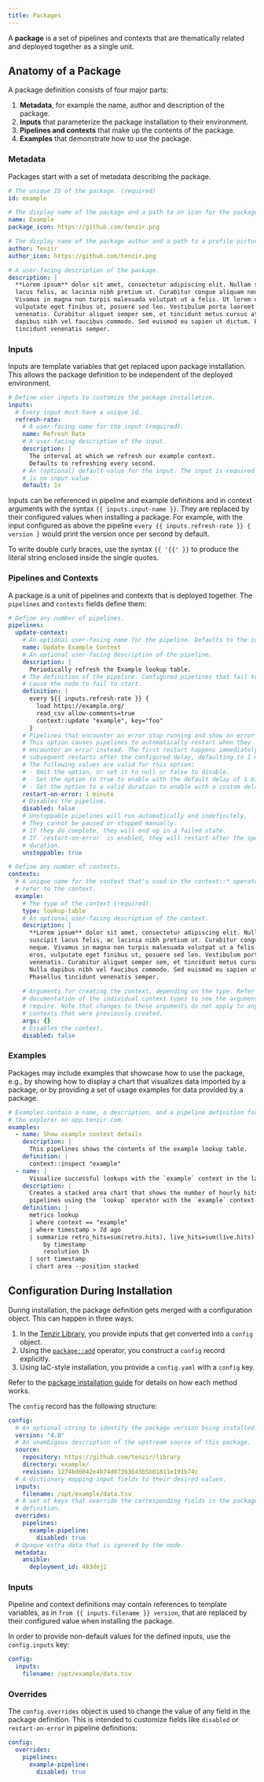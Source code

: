 ```yaml
---
title: Packages
---
```


A **package** is a set of pipelines and contexts that are thematically related
and deployed together as a single unit.

## Anatomy of a Package

A package definition consists of four major parts:

1. **Metadata**, for example the name, author and description of the
   package.
2. **Inputs** that parameterize the package installation to their environment.
3. **Pipelines and contexts** that make up the contents of the package.
4. **Examples** that demonstrate how to use the package.

### Metadata

Packages start with a set of metadata describing the package.

```yaml
# The unique ID of the package. (required)
id: example

# The display name of the package and a path to an icon for the package.
name: Example
package_icon: https://github.com/tenzir.png

# The display name of the package author and a path to a profile picture.
author: Tenzir
author_icon: https://github.com/tenzir.png

# A user-facing description of the package.
description: |
  **Lorem ipsum** dolor sit amet, consectetur adipiscing elit. Nullam suscipit
  lacus felis, ac lacinia nibh pretium ut. Curabitur congue aliquam neque.
  Vivamus in magna non turpis malesuada volutpat ut a felis. Ut lorem eros,
  vulputate eget finibus ut, posuere sed leo. Vestibulum porta laoreet
  venenatis. Curabitur aliquet semper sem, et tincidunt metus cursus at. Nulla
  dapibus nibh vel faucibus commodo. Sed euismod eu sapien ut dictum. Phasellus
  tincidunt venenatis semper.
```

### Inputs

Inputs are template variables that get replaced upon package installation. This
allows the package definition to be independent of the deployed environment.

```yaml
# Define user inputs to customize the package installation.
inputs:
  # Every input must have a unique id.
  refresh-rate:
    # A user-facing name for the input (required).
    name: Refresh Rate
    # A user-facing description of the input.
    description: |
      The interval at which we refresh our example context.
      Defaults to refreshing every second.
    # An (optional) default value for the input. The input is required if there
    # is no input value.
    default: 1s
```

Inputs can be referenced in pipeline and example definitions and in context
arguments with the syntax `{{ inputs.input-name }}`. They are replaced by their
configured values when installing a package. For example, with the input
configured as above the pipeline `every {{ inputs.refresh-rate }} { version }`
would print the version once per second by default.

To write double curly braces, use the syntax `{{ '{{' }}` to produce the
literal string enclosed inside the single quotes.

### Pipelines and Contexts

A package is a unit of pipelines and contexts that is deployed together. The
`pipelines` and `contexts` fields define them:

```yaml
# Define any number of pipelines.
pipelines:
  update-context:
    # An optional user-facing name for the pipeline. Defaults to the id.
    name: Update Example Context
    # An optional user-facing description of the pipeline.
    description: |
      Periodically refresh the Example lookup table.
    # The definition of the pipeline. Configured pipelines that fail to start
    # cause the node to fail to start.
    definition: |
      every ${{ inputs.refresh-rate }} {
        load https://example.org/
        read_csv allow-comments=true
        context::update "example", key="foo"
      }
    # Pipelines that encounter an error stop running and show an error state.
    # This option causes pipelines to automatically restart when they
    # encounter an error instead. The first restart happens immediately, and
    # subsequent restarts after the configured delay, defaulting to 1 minute.
    # The following values are valid for this option:
    # - Omit the option, or set it to null or false to disable.
    # - Set the option to true to enable with the default delay of 1 minute.
    # - Set the option to a valid duration to enable with a custom delay.
    restart-on-error: 1 minute
    # Disables the pipeline.
    disabled: false
    # Unstoppable pipelines will run automatically and indefinitely.
    # They cannot be paused or stopped manually.
    # If they do complete, they will end up in a failed state.
    # If `restart-on-error` is enabled, they will restart after the specified
    # duration.
    unstoppable: true

# Define any number of contexts.
contexts:
  # A unique name for the context that's used in the context::* operators to
  # refer to the context.
  example:
    # The type of the context (required).
    type: lookup-table
    # An optional user-facing description of the context.
    description: |
      **Lorem ipsum** dolor sit amet, consectetur adipiscing elit. Nullam
      suscipit lacus felis, ac lacinia nibh pretium ut. Curabitur congue aliquam
      neque. Vivamus in magna non turpis malesuada volutpat ut a felis. Ut lorem
      eros, vulputate eget finibus ut, posuere sed leo. Vestibulum porta laoreet
      venenatis. Curabitur aliquet semper sem, et tincidunt metus cursus at.
      Nulla dapibus nibh vel faucibus commodo. Sed euismod eu sapien ut dictum.
      Phasellus tincidunt venenatis semper.
      
    # Arguments for creating the context, depending on the type. Refer to the
    # documentation of the individual context types to see the arguments they
    # require. Note that changes to these arguments do not apply to any
    # contexts that were previously created.
    args: {}
    # Disables the context.
    disabled: false
```

### Examples

Packages may include examples that showcase how to use the package, e.g., by
showing how to display a chart that visualizes data imported by a package, or by
providing a set of usage examples for data provided by a package.

```yaml
# Examples contain a name, a description, and a pipeline definition for use with
# the explorer on app.tenzir.com.
examples:
  - name: Show example context details
    description: |
      This pipelines shows the contents of the example lookup table.
    definition: |
      context::inspect "example"
  - name: |
      Visualize successful lookups with the `example` context in the last week
    description: |
      Creates a stacked area chart that shows the number of hourly hits of
      pipelines using the `lookup` operator with the `example` context.
    definition: |
      metrics lookup
      | where context == "example"
      | where timestamp > 7d ago
      | summarize retro_hits=sum(retro.hits), live_hits=sum(live.hits)
          by timestamp
          resolution 1h
      | sort timestamp
      | chart area --position stacked
```

## Configuration During Installation

During installation, the package definition gets merged with a
configuration object. This can happen in three ways:

1. In the [Tenzir Library](https://app.tenzir.com/library), you provide inputs
   that get converted into a `config` object.
2. Using the [`package::add`](../../reference/operators/package/add) operator,
   you construct a `config` record explicitly.
3. Using IaC-style installation, you provide a `config.yaml` with a `config`
   key.

Refer to the [package installation
guide](../../guides/usage/basics/install-a-package) for details on how each
method works.

The `config` record has the following structure:

```yaml
config:
  # An optional string to identify the package version being installed.
  version: "4.0"
  # An unambigous description of the upstream source of this package.
  source:
    repository: https://github.com/tenzir/library
    directory: example/
    revision: 1274bd6042e4b74d07363643b5b01811e191b74c
  # A dictionary mapping input fields to their desired values.
  inputs:
    filename: /opt/example/data.tsv
  # A set of keys that override the corresponding fields in the package
  # definition.
  overrides:
    pipelines:
      example-pipeline:
        disabled: true
  # Opaque extra data that is ignored by the node.
  metadata:
    ansible:
      deployment_id: 483dej2
```

### Inputs

Pipeline and context definitions may contain references to template variables,
as in `from {{ inputs.filename }} version`, that are replaced by their
configured value when installing the package.

In order to provide non-default values for the defined inputs, use the
`config.inputs` key:

```yaml
config:
  inputs:
    filename: /opt/example/data.tsv
```

### Overrides

The `config.overrides` object is used to change the value of any field in the
package definition. This is intended to customize fields like `disabled` or
`restart-on-error` in pipeline definitions:

```yaml
config:
  overrides:
    pipelines:
      example-pipeline:
        disabled: true
```

